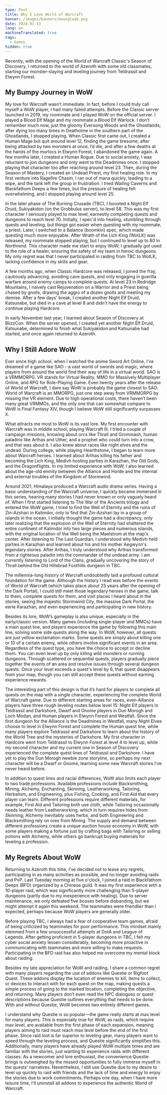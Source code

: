 ```yaml
---
type: Post
title: Why I Love World of Warcraft
banner: /images/banners/moonglade.png
date: 2024-01-13
lang: en
machineTranslated: true
tags:
  - Games
hidden: true
---
```


Recently, with the opening of the World of Warcraft Classic's Season of
Discovery, I returned to the world of Azeroth with some old classmates, starting
our monster-slaying and leveling journey from Teldrassil and Elwynn Forest.

## My Bumpy Journey in WoW

My love for Warcraft wasn’t immediate. In fact, before I could truly call
myself a WoW player, I had many failed attempts. Before the Classic server
launched in 2019, my roommate and I played WoW on the official server. I
played a Blood Elf Mage and my roommate a Blood Elf Warlock. I don’t remember
much now, just the gloomy Eversong Woods and the Ghostlands; after dying too
many times in Deatholme in the southern part of the Ghostlands, I stopped
playing. When Classic first came out, I created a Human Mage but quit around
level 12, finding the game tiresome; after being attacked by two monsters at
once, I’d die, and after a few deaths at the hands of the murlocs in Elwynn
Forest, I abandoned the game again. A few months later, I created a Human Rogue.
Due to social anxiety, I was reluctant to join dungeons and only went to the
Deadmines once. I stopped playing that character too after reaching around level 23.
Then, during the Season of Mastery, I created an Undead Priest, my first
healing role. In my first venture into Ragefire Chasm, I ran out of mana
quickly, leading to a wipe, and the tank left the group in frustration. I tried
Wailing Caverns and Blackfathom Deeps a few times, but the pressure of healing
felt overwhelming, and I stopped playing around level 25.

In the later phase of The Burning Crusade (TBC), I boosted a Night Elf Druid,
Sukiyakidon (on the Grobbulus server), to level 58. This was my first character
I seriously played to max level, earnestly completing quests and dungeons to
reach level 70. Initially, I spec'd into healing, stumbling through quests and
leveling, but things got easier when questing with my roommate, a priest. Later,
I switched to a Balance (boomkin) spec, which made questing much more enjoyable.
After Wrath of the Lich King (WotLK) was released, my roommate stopped playing,
but I continued to level up to 80 in Northrend. This character made me start to
enjoy WoW; I gradually got used to the role of a healer, ensuring the safety of
my team in heroic dungeons. My only regret was that I never participated in
raiding from TBC to WotLK, lacking confidence in my skills and gear.

A few months ago, when Classic Hardcore was released, I joined the fray,
cautiously advancing, avoiding cave quests, and only engaging in guerilla
warfare around enemy camps to complete quests. At level 23 in Redridge
Mountains, I naively cast Rejuvenation on a Warrior and a Priest being chased by
gnolls, drawing the aggro of a dozen gnolls and meeting my demise. After a few
days' break, I created another Night Elf Druid, Katsunabe, but died in a cave at
level 8 and didn't have the energy to continue playing Hardcore.

In early November last year, I learned about Season of Discovery at BlizzCon.
When the server opened, I created yet another Night Elf Druid, Katsunabe,
determined to finish what Sukiyakidon and Katsunabe had started, and once again
returned to Azeroth.

## Why I Still Adore WoW

Ever since high school, when I watched the anime Sword
Art Online, I've dreamed of a game like SAO - a vast world of swords and magic,
where players from around the world find their way of life in a virtual world.
SAO is a VRMMORPG. VR stands for Virtual Reality, MMO for Massively Multiplayer
Online, and RPG for Role-Playing Game. Even twenty years after the release of
World of Warcraft, I dare say WoW is probably the game closest to SAO. World
of Warcraft is an MMORPG, just one step away from VRMMORPG by missing the VR
element. Due to high operational costs, there haven’t been many great VRMMOs,
and the only one that can somewhat compare to WoW is Final Fantasy XIV,
though I believe WoW still significantly surpasses it.

What attracts me most to WoW is its vast lore. My first encounter with
Warcraft was in middle school, playing Warcraft III. I tried a couple of
campaign missions, knowing about orcs like Thrall and Grommash, human paladins
like Arthas and Uther, and a prophet who could turn into a crow, and that was
about it. I also knew about races like night elves and the undead. During
college, while playing Hearthstone, I began to learn more about Warcraft
heroes. I learned about Arthas killing his father and becoming the Lich King,
Medivh hosting parties in Karazhan, the Old Gods, and the Dragonflights. In my
limited experience with WoW, I also learned about the age-old enmity between
the Alliance and Horde and the internal and external troubles of the Kingdom of
Stormwind.

Around 2021, Himalaya produced a Warcraft audio drama series. Having a basic
understanding of the Warcraft universe, I quickly became immersed in this
series, hearing many stories I had never known or only vaguely heard of. When I
first started listening to The War of the Ancients trilogy and entered the
WoW game, I tried to find the Well of Eternity and the ruins of Zin-Azshari in
Kalimdor, only to find that Zin-Azshari lay in a group of islands in the ocean.
I initially thought the game had a discrepancy, only later realizing that the
explosion of the Well of Eternity had shattered the entire continent of Kalimdor
into two large pieces and numerous islands, with the original location of the
Well being the Maelstrom at the map's center. After listening to The Last
Guardian, I understood why Medivh held parties in Karazhan and learned about
his and his mother Aegwynn's legendary stories. After Arthas, I truly
understood why Arthas transformed from a righteous paladin into the commander of
the undead army. I am currently listening to Lord of the Clans, gradually
uncovering the story of Thrall behind the Old Hillsbrad Foothills dungeon in
TBC.

The millennia-long history of Warcraft undoubtedly laid a profound cultural
foundation for the game. Although the history I read was before the events of
World of Warcraft (which takes place about 25 years after the opening of the
Dark Portal), I could still meet those legendary heroes in the game, talk to
them, complete quests for them, and visit places I heard about in the stories,
seeing the majestic Stormwind City, the massive Dark Portal, the eerie Karazhan,
and even experiencing and participating in new history.

Besides its lore, WoW’s gameplay is also unique, especially in the early/classic
version. Many games (including single-player and MMOs) have a main quest line,
and players experience the game by following this main line, solving some side
quests along the way. In WoW, however, all quests are just yellow exclamation
marks. Some quests are simply about killing one or 10 of a certain enemy, while
others involve significant events in an area. Regardless of the quest type, you
have the choice to accept or decline them. You can even level up by only killing
wild monsters or running dungeons. Through scattered or sequential quests,
players gradually piece together the events of an area and resolve issues
through several dungeon quests. Once your level exceeds a quest's level by 6,
that quest disappears from your map, though you can still accept these quests
without earning experience rewards.

The interesting part of this design is that it’s hard for players to complete
all quests on the map with a single character, experiencing the complete World
of Warcraft game. Due to different starting areas for races, even Alliance
players have three rough leveling routes below level 15: Night Elf players in
Teldrassil and Darkshore, Dwarf and Gnome players in Dun Morogh and Loch Modan,
and Human players in Elwynn Forest and Westfall. Since the first dungeon for the
Alliance is the Deadmines in Westfall, many Night Elves choose to level in
Elwynn Forest and complete the Human quest line, while many players explore
Teldrassil and Darkshore to learn about the history of the World Tree and the
mysteries of Darkshore. My first character in Hardcore went from Teldrassil to
Elwynn Forest at level 4 to level up, while my second character and my current
one in Season of Discovery experienced the complete quest lines of Teldrassil
and Darkshore. I have yet to play the Dun Morogh newbie zone storyline, so
perhaps my next character will be a Dwarf or Gnome, learning some new Warcraft
stories I’ve never heard before.

In addition to quest lines and racial differences, WoW also limits each player
to two trade professions. Available professions include Blacksmithing, Mining,
Alchemy, Enchanting, Skinning, Leatherworking, Tailoring, Herbalism, and
Engineering, plus Fishing, Cooking, and First Aid that every player can learn.
Different professions require different materials, for example, First Aid and
Tailoring both use cloth, while Tailoring occasionally needs leather from
Leatherworking, which in turn requires hides from Skinning; Alchemy inevitably
uses herbs, and both Engineering and Blacksmithing rely on ores from Mining. The
supply and demand between different professions create a unique auction house
economy in WoW, with some players making a fortune just by crafting bags with
Tailoring or selling potions with Alchemy, while others go bankrupt buying
materials for leveling a profession.

## My Regrets About WoW

Returning to Azeroth this time, I’ve decided not to leave any regrets,
participating in as many activities as possible, and no longer avoiding raids
and PvP. Last Tuesday morning at five o'clock, I joined a raid in Blackfathom
Deeps (BFD) organized by a Chinese guild. It was my first experience with a
10-player raid, which was significantly more challenging than 5-player dungeons
(partly due to my inexperience with healing). Due to server maintenance, we only
defeated five bosses before disbanding, but we might attempt it again this
weekend. The teammates were friendlier than I expected, perhaps because WoW
players are generally older.

Before playing TBC, I always had a fear of cooperative team games, afraid of
being criticized by teammates for poor performance. This mindset mainly stemmed
from a few unsuccessful attempts at DotA and League of Legends. After getting
proficient in 5-player dungeons in TBC, I felt my cyber social anxiety lessen
considerably, becoming more proactive in communicating with teammates and more
willing to make requests. Participating in the BFD raid has also helped me
overcome my mental block about raiding.

Besides my late appreciation for WoW and raiding, I share a common regret with
many players regarding the use of addons like Questie or Bigfoot Quest. These
addons display the location of enemies to kill, items to collect, or devices to
interact with for each quest on the map, making quests a simple process of going
to the marked location, completing the objective, and returning. Many players
don’t even read the NPC dialogues or quest descriptions because Questie outlines
everything that needs to be done. With and without Questie, WoW becomes two
entirely different games.

I understand why Questie is so popular—the game really starts at max level for
many players. This is especially true for WoW, as raids, which require max
level, are available from the first phase of each expansion, meaning players
aiming to raid must reach max level before the end of the first phase. Since
raid loot is far superior to leveling gear, many players want to speed through
the leveling process, and Questie significantly simplifies this. Additionally,
many players have already played WoW multiple times and are familiar with the
stories, just wanting to experience raids with different classes. As a newcomer
and lore enthusiast, the convenience Questie brings is outweighed by the missed
opportunities to fully immerse myself in the quests’ narratives. Nevertheless, I
still use Questie due to my desire to level up quickly to raid with friends and
the lack of time and energy to enjoy the stories due to work commitments.
Perhaps one day, when I have more leisure time, I'll uninstall all addons to
experience the authentic World of Warcraft.
